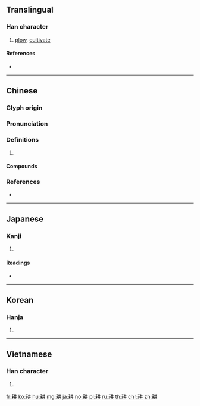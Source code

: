 {{character info/new}}
==Translingual==

===Han character===
{{Han char|rn=127|rad=耒|as=04|sn=10|four=55900|canj=QDTT|ids=⿰耒井}}

# [[plow]], [[cultivate]]

====References====
* {{Han ref|kx=0962.230|dkj=28907|dj=1410.230|hdz=42770.100|uh=8015|ud=32789|bh=AFD1|bd=45009}}

----

==Chinese==
{{zh-forms|alt=畊}}

===Glyph origin===
{{Han etym}}

===Pronunciation===
{{zh-pron
|m=gēng
|m-s=gen1
|c=gaang1,gang1
|h=pfs=kâng
|mc=y
|oc=y
|ma=zh-geng.ogg
|cat=
}}

===Definitions===
{{zh-hanzi}}

# {{rfdef|zh}}

====Compounds====
{{zh-der|代耕|廣耕|廢耕|中耕|刀耕火種|備耕|心織筆耕|休耕|寒耕熱耘|刀耕火耨|女織男耕|套耕|可耕地|傭耕|寒耕暑耘|歸耕|游耕|深耕|水耕法|水耕|硯耕|水耕栽培|秋耕|礫耕栽培|目耕|男耕女織|火耕水耨|火耕|火耕流種|火耨刀耕|深耕易耨|火耕水種|水耕蔬菜|春耕|精耕細作|耕具|耕牛|耕前耡後|耕地放領|筆耕墨耘|耕牧|耕畜|躬耕|耦耕|耕讀傳家|親耕|耕鋤|躬耕樂道|耕戶|耕田|耕耘機|築室反耕|耕墾|農耕隊|耕讀|自耕農|耕夫|精耕|輟耕壟上|輟耕錄|耕御路|耕種|耕稼|耕寬|耕耘|等高耕作|耕犁|舌耕|耕地|鑿飲耕食|耕作|耕九餘三|筆耕|農耕|谷口耕岩|耕當問奴|耕織|耕耨}}

===References===
* {{R:yue:Hanzi}}

----

==Japanese==

===Kanji===
{{ja-kanji|grade=5|rs=耒04}}

# {{defn|lang=ja|sort=耒04}}

====Readings====
* {{ja-readings|goon=[[きょう]] (kyō) {{non-joyo-reading}}|kanon=[[こう]] (kō)|kun=[[たがやす]] (tagayasu)|nanori=}}

----

==Korean==

===Hanja===
{{ko-hanja|hangeul=경|eumhun=|rv=gyeong|mr=kyŏng|y=kyeng}}

# {{defn|lang=ko|sort=耒04}}

----

==Vietnamese==

===Han character===
{{vi-hantu|[[canh]]|rs=耒04}}

# {{defn|lang=vi}}

[[fr:耕]]
[[ko:耕]]
[[hu:耕]]
[[mg:耕]]
[[ja:耕]]
[[no:耕]]
[[pl:耕]]
[[ru:耕]]
[[th:耕]]
[[chr:耕]]
[[zh:耕]]